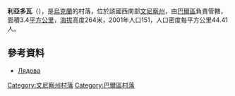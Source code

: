 {{coord|48|56|56|N|27|34|18|E|scale:30000|display=title}}

'''利亞多瓦'''（{{lang-uk|Лядова}}），是[[烏克蘭|烏克蘭]]的村落，位於該國西南部[[文尼察州|文尼察州]]，由[[巴爾區|巴爾區]]負責管轄，面積3.4[[平方公里|平方公里]]，[[海拔|海拔]]高度264米，2001年人口151，人口密度每平方公里44.41人。

==參考資料==
* [http://w1.c1.rada.gov.ua/pls/z7503/A005?rdat1=31.03.2014&rf7571=1377 Лядова]

[[Category:文尼察州村落|Category:文尼察州村落]]
[[Category:巴爾區村落|Category:巴爾區村落]]


{{Vinnytsia-geo-stub}}
